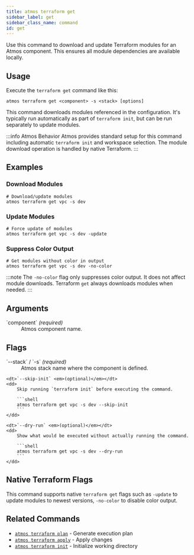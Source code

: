 ```yaml
---
title: atmos terraform get
sidebar_label: get
sidebar_class_name: command
id: get
---
```


<Intro>
Use this command to download and update Terraform modules for an Atmos component. This ensures all module dependencies are available locally.
</Intro>

<Screengrab title="atmos terraform get --help" slug="atmos-terraform-get--help" />

## Usage

Execute the `terraform get` command like this:

```shell
atmos terraform get <component> -s <stack> [options]
```

This command downloads modules referenced in the configuration. It's typically run automatically as part of `terraform init`, but can be run separately to update modules.

:::info Atmos Behavior
Atmos provides standard setup for this command including automatic `terraform init` and workspace selection. The module download operation is handled by native Terraform.
:::
## Examples

### Download Modules

```shell
# Download/update modules
atmos terraform get vpc -s dev
```

### Update Modules

```shell
# Force update of modules
atmos terraform get vpc -s dev -update
```

### Suppress Color Output

```shell
# Get modules without color in output
atmos terraform get vpc -s dev -no-color
```

:::note
The `-no-color` flag only suppresses color output. It does not affect module downloads. Terraform `get` always downloads modules when needed.
:::

## Arguments

<dl>
    <dt>`component` <em>(required)</em></dt>
    <dd>
        Atmos component name.
    </dd>
</dl>

## Flags

<dl>
    <dt>`--stack` / `-s` <em>(required)</em></dt>
    <dd>
        Atmos stack name where the component is defined.
    </dd>

    <dt>`--skip-init` <em>(optional)</em></dt>
    <dd>
        Skip running `terraform init` before executing the command.

        ```shell
        atmos terraform get vpc -s dev --skip-init
        ```
    </dd>

    <dt>`--dry-run` <em>(optional)</em></dt>
    <dd>
        Show what would be executed without actually running the command.

        ```shell
        atmos terraform get vpc -s dev --dry-run
        ```
    </dd>
</dl>

## Native Terraform Flags

This command supports native `terraform get` flags such as `-update` to update modules to newest versions, `-no-color` to disable color output.

## Related Commands

- [`atmos terraform plan`](/cli/commands/terraform/plan) - Generate execution plan
- [`atmos terraform apply`](/cli/commands/terraform/apply) - Apply changes
- [`atmos terraform init`](/cli/commands/terraform/init) - Initialize working directory
